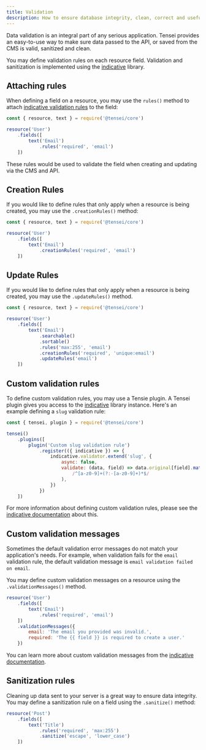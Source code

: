 ```yaml
---
title: Validation
description: How to ensure database integrity, clean, correct and useful data in Tensei applications.
---
```


Data validation is an integral part of any serious application. Tensei provides an easy-to-use way to make sure data passed to the API, or saved from the CMS is valid, sanitized and clean.

You may define validation rules on each resource field. Validation and sanitization is implemented using the [indicative](https://indicative.adonisjs.com/guides/master/introduction) library.

## Attaching rules

When defining a field on a resource, you may use the `rules()` method to attach [indicative validation rules](https://indicative.adonisjs.com/validations/master/array) to the field:

```js
const { resource, text } = require('@tensei/core')

resource('User')
    .fields([
        text('Email')
            .rules('required', 'email')
    ])
```

These rules would be used to validate the field when creating and updating via the CMS and API.

## Creation Rules

If you would like to define rules that only apply when a resource is being created, you may use the `.creationRules()` method:

```js
const { resource, text } = require('@tensei/core')

resource('User')
    .fields([
        text('Email')
            .creationRules('required', 'email')
    ])
```

## Update Rules

If you would like to define rules that only apply when a resource is being created, you may use the `.updateRules()` method.
```js
const { resource, text } = require('@tensei/core')

resource('User')
    .fields([
        text('Email')
            .searchable()
            .sortable()
            .rules('max:255', 'email')
            .creationRules('required', 'unique:email')
            .updateRules('email')
    ])
```

## Custom validation rules

To define custom validation rules, you may use a Tensie plugin. A Tensei plugin gives you access to the [indicative](https://indicative.adonisjs.com/guides/master/introduction) library instance. Here's an example defining a `slug` validation rule:

```js
const { tensei, plugin } = require('@tensei/core')

tensei()
    .plugins([
        plugin('Custom slug validation rule')
            .register(({ indicative }) => {
                indicative.validator.extend('slug', {
                    async: false,
                    validate: (data, field) => data.original[field].match(
                        /^[a-z0-9]+(?:-[a-z0-9]+)*$/
                    ),
                })
            })
    ])
```

For more information about defining custom validation rules, please see the [indicative documentation](https://indicative.adonisjs.com/guides/master/extend) about this. 

## Custom validation messages

Sometimes the default validation error messages do not match your application's needs. For example, when validation fails for the `email` validation rule, the default validation message is `email validation failed on email`.

You may define custom validation messages on a resource using the `.validationMessages()` method.

```js
resource('User')
    .fields([
        text('Email')
            .rules('required', 'email')
    ])
    .validationMessages({
        email: 'The email you provided was invalid.',
        required: 'The {{ field }} is required to create a user.'
    })
```

You can learn more about custom validation messages from the [indicative documentation](https://indicative.adonisjs.com/guides/master/custom-messages).

## Sanitization rules

Cleaning up data sent to your server is a great way to ensure data integrity. You may define a sanitization rule on a field using the `.sanitize()` method:

```js
resource('Post')
    .fields([
        text('Title')
            .rules('required', 'max:255')
            .sanitize('escape', 'lower_case')
    ])
```
